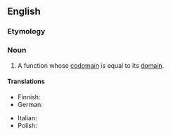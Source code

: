 ==English==

===Etymology===
{{prefix|en|endo|function}}

===Noun===
{{en-noun}}

# {{lb|en|mathematics}} A function whose [[codomain]] is equal to its [[domain]].

====Translations====
{{trans-top|function whose codomain is equal to its domain}}
* Finnish: {{t|fi|endofunktio}}
* German: {{t|de|Endofunktion|f}}
{{trans-mid}}
* Italian: {{t|it|endofunzione|f}}
* Polish: {{t|pl|[[endo-]][[funkcja]]|f}}
{{trans-bottom}}